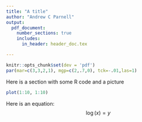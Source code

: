 ```yaml
---
title: "A title"
author: "Andrew C Parnell"
output: 
  pdf_document: 
    number_sections: true
    includes:
      in_header: header_doc.tex

---
```


```r
knitr::opts_chunk$set(dev = 'pdf')
par(mar=c(3,3,2,1), mgp=c(2,.7,0), tck=-.01,las=1)
```

\begin{abstract}
Hello abstract!
\end{abstract}

\section{A Section}

Here is a section with some R code and a picture

```r
plot(1:10, 1:10)
```

\section{Another Section}


Here is an equation:
$$ \log(x) = y $$

